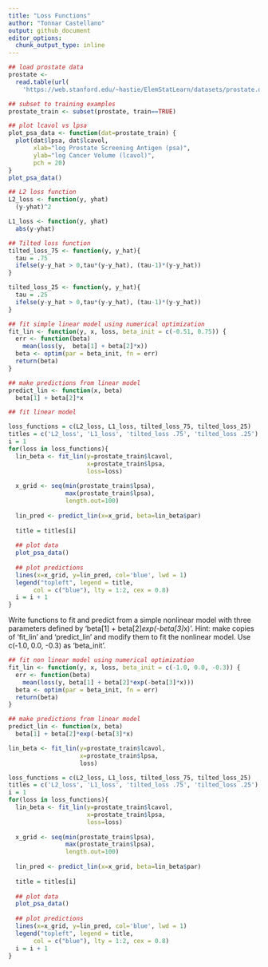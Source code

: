```yaml
---
title: "Loss Functions"
author: "Tonnar Castellano"
output: github_document
editor_options:
  chunk_output_type: inline
---
```




```r
## load prostate data
prostate <- 
  read.table(url(
    'https://web.stanford.edu/~hastie/ElemStatLearn/datasets/prostate.data'))

## subset to training examples
prostate_train <- subset(prostate, train==TRUE)

## plot lcavol vs lpsa
plot_psa_data <- function(dat=prostate_train) {
  plot(dat$lpsa, dat$lcavol,
       xlab="log Prostate Screening Antigen (psa)",
       ylab="log Cancer Volume (lcavol)",
       pch = 20)
}
plot_psa_data()
```

```r
## L2 loss function
L2_loss <- function(y, yhat)
  (y-yhat)^2

L1_loss <- function(y, yhat)
  abs(y-yhat)

## Tilted loss function
tilted_loss_75 <- function(y, y_hat){
  tau = .75
  ifelse(y-y_hat > 0,tau*(y-y_hat), (tau-1)*(y-y_hat))
}

tilted_loss_25 <- function(y, y_hat){
  tau = .25
  ifelse(y-y_hat > 0,tau*(y-y_hat), (tau-1)*(y-y_hat))
}

## fit simple linear model using numerical optimization
fit_lin <- function(y, x, loss, beta_init = c(-0.51, 0.75)) {
  err <- function(beta)
    mean(loss(y,  beta[1] + beta[2]*x))
  beta <- optim(par = beta_init, fn = err)
  return(beta)
}

## make predictions from linear model
predict_lin <- function(x, beta)
  beta[1] + beta[2]*x

## fit linear model

loss_functions = c(L2_loss, L1_loss, tilted_loss_75, tilted_loss_25)
titles = c('L2_loss', 'L1_loss', 'tilted_loss .75', 'tilted_loss .25')
i = 1
for(loss in loss_functions){
  lin_beta <- fit_lin(y=prostate_train$lcavol,
                      x=prostate_train$lpsa,
                      loss=loss)
  
  x_grid <- seq(min(prostate_train$lpsa),
                max(prostate_train$lpsa),
                length.out=100)
  
  lin_pred <- predict_lin(x=x_grid, beta=lin_beta$par)
  
  title = titles[i]
  
  ## plot data
  plot_psa_data()
  
  ## plot predictions
  lines(x=x_grid, y=lin_pred, col='blue', lwd = 1)
  legend("topleft", legend = title,
       col = c("blue"), lty = 1:2, cex = 0.8)
  i = i + 1
}

```


Write functions to fit and predict from a simple nonlinear model with three parameters defined by 'beta[1] + beta[2]*exp(-beta[3]*x)'. Hint: make copies of 'fit_lin' and 'predict_lin' and modify them to fit the nonlinear model. Use c(-1.0, 0.0, -0.3) as 'beta_init'.
```r
## fit non linear model using numerical optimization
fit_lin <- function(y, x, loss, beta_init = c(-1.0, 0.0, -0.3)) {
  err <- function(beta)
    mean(loss(y, beta[1] + beta[2]*exp(-beta[3]*x)))
  beta <- optim(par = beta_init, fn = err)
  return(beta)
}

## make predictions from linear model
predict_lin <- function(x, beta)
  beta[1] + beta[2]*exp(-beta[3]*x)

lin_beta <- fit_lin(y=prostate_train$lcavol,
                    x=prostate_train$lpsa,
                    loss)

loss_functions = c(L2_loss, L1_loss, tilted_loss_75, tilted_loss_25)
titles = c('L2_loss', 'L1_loss', 'tilted_loss .75', 'tilted_loss .25')
i = 1
for(loss in loss_functions){
  lin_beta <- fit_lin(y=prostate_train$lcavol,
                      x=prostate_train$lpsa,
                      loss=loss)
  
  x_grid <- seq(min(prostate_train$lpsa),
                max(prostate_train$lpsa),
                length.out=100)
  
  lin_pred <- predict_lin(x=x_grid, beta=lin_beta$par)
  
  title = titles[i]
  
  ## plot data
  plot_psa_data()
  
  ## plot predictions
  lines(x=x_grid, y=lin_pred, col='blue', lwd = 1)
  legend("topleft", legend = title,
       col = c("blue"), lty = 1:2, cex = 0.8)
  i = i + 1
}
```





